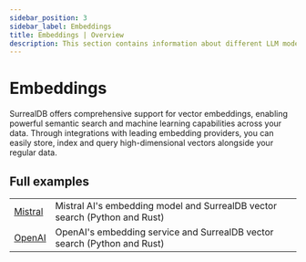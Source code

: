 ```yaml
---
sidebar_position: 3
sidebar_label: Embeddings
title: Embeddings | Overview
description: This section contains information about different LLM models you can use with SurrealDB.
---
```





# Embeddings

SurrealDB offers comprehensive support for vector embeddings, enabling powerful semantic search and machine learning capabilities across your data. Through integrations with leading embedding providers, you can easily store, index and query high-dimensional vectors alongside your regular data.

<Boxes columns={2} wider class="pt-2">
	<IconBox
		title="Quick start with Python"
		description="LangChain, Ollama, Mistral, and more"
		href="/docs/integrations/embeddings/python"
		icon={{ light: LightPython, dark: DarkPython }}
	/>
	<IconBox
		title="Quick start with Rust"
		description="Mistral, Ollama, and more"
		href="/docs/integrations/embeddings/rust"
		icon={{ light: LightRust, dark: DarkRust }}
	/>
</Boxes>

## Full examples

<table>
  <tbody>
    <tr>
      <td><a href="/docs/integrations/embeddings/mistral">Mistral</a></td>
      <td>Mistral AI's embedding model and SurrealDB vector search (Python and Rust)</td>
    </tr>
    <tr>
      <td><a href="/docs/integrations/embeddings/openai">OpenAI</a></td>
      <td>OpenAI's embedding service and SurrealDB vector search (Python and Rust)</td>
    </tr>
  </tbody>
</table>
